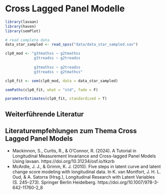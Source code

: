 # Cross Lagged Panel Modelle

```r
library(lavaan)
library(haven)
library(semPlot)

# read complete data
data_star_sampled <- read_spss("data/data_star_sampled.sav")

clp0_mod <- "g3tmathss ~ g2tmathss
             g3treadss ~ g2treadss
             
             g3tmathss ~ g2treadss
             g3treadss ~ g2tmathss"

clp0_fit <- sem(clp0_mod, data = data_star_sampled)

semPaths(clp0_fit, what = "std", fade = F)

parameterEstimates(clp0_fit, standardized = T)
```


## Weiterführende Literatur
:::{.callout-note collapse=false appearance='default' icon=true}
## Literaturempfehlungen zum Thema Cross Lagged Panel Models
* Mackinnon, S., Curtis, R., & O’Connor, R. (2024). A Tutorial in Longitudinal Measurement Invariance and Cross-lagged Panel Models Using lavaan. https://doi.org/10.31234/osf.io/tkzrb
* McArdle, J. J., & Grimm, K. J. (2010). Five steps in latent curve and latent change score modeling with longitudinal data. In K. van Montfort, J. H. L. Oud, & A. Satorra (Hrsg.), Longitudinal Research with Latent Variables (S. 245–273). Springer Berlin Heidelberg. https://doi.org/10.1007/978-3-642-11760-2_8
:::